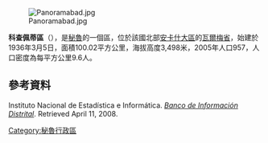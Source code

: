 [[Image:Panoramabad.jpg|right]]

'''科查佩蒂區'''（{{lang-es|Distrito de Cochapeti}}），是[[秘魯|秘魯]]的一個區，位於該國北部[[安卡什大區|安卡什大區]]的[[瓦爾梅省|瓦爾梅省]]，始建於1936年3月5日，面積100.02平方公里，海拔高度3,498米，2005年人口957，人口密度為每平方公里9.6人。

==參考資料==
{{es icon}} Instituto Nacional de Estadística e Informática. ''[https://web.archive.org/web/20080423164200/http://desa.inei.gob.pe/mapas/bid/ Banco de Información Distrital]''. Retrieved April 11, 2008.

{{coord|9|58|59|S|77|39|00|W|region:PE_source:kolossus-nowiki|display=title}}

{{Peru-geo-stub}}
[[Category:秘魯行政區|Category:秘魯行政區]]